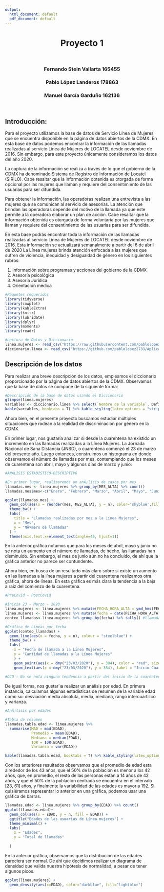 ```yaml
---
output:
  html_document: default
  pdf_document: default
---
```

<center> <h1>Proyecto 1</h1> </center>
<br>
<center> <h3>Fernando Stein Vallarta 165455</h3> </center>
<center> <h3>Pablo López Landeros 178863</h3> </center>
<center> <h3>Manuel García Garduño 162136</h3> </center>
<br>



## Introducción:    
Para el proyecto utilizamos la base de datos de Servicio Línea de Mujeres que se
encuentra disponible en la página de datos abiertos de la CDMX. En esta base
de datos podemos encontrar la información de las llamadas realizadas al servicio
Línea de Mujeres de LOCATEL desde noviembre de 2016. Sin embargo, para
este proyecto únicamente consideramos los datos del año 2020.   

La captura de la información se realiza a través de lo que el gobierno de la
CDMX ha denominado Sistema de Registro de Información de Locatel (SIRILO). Cabe resaltar que la información obtenida es otorgada de forma opcional
por las mujeres que llaman y requiere del consentimiento de las usuarias para
ser difundida.   

Para obtener la información, las operadoras realizan una entrevista a las
mujeres que se comunican al servicio de asesorías. La atención que brindan las
operadoras depende del motivo de la llamada ya que este permite a la operadora
elaborar un plan de acción. Cabe resaltar que la información obtenida es otorgada de forma voluntaria por las mujeres que llaman y requiere del consentimiento
de las usuarias para ser difundida.     

En esta base podrás encontrar toda la información de las llamadas realizadas
al servicio Línea de Mujeres de LOCATEL desde noviembre de 2016. Esta
información se actualizará semanalmente a partir del 6 de abril de 2020
La Línea mujeres brinda atención enfocada a las mujeres que sufren de violencia, inequidad y desigualdad de género en los siguientes rubros:   

1. Información sobre programas y acciones del gobierno de la CDMX
2. Asesoría psicológica
3. Asesoría Jurídica
4. Orientación médica    

```r
#Paquetes requeridos
library(tidyverse) 
library(cowplot)
library(kableExtra)
library(knitr) 
library(lubridate)
library(dplyr) 
library(moments) 
library(readr)

#Lectura de Datos y Diccionario
linea.mujeres <- read_csv("https://raw.githubusercontent.com/pablolopez2733/Aplicada1/master/Bases%20de%20Datos/linea-mujeres.csv")
diccionario.linea <- read_csv("https://github.com/pablolopez2733/Aplicada1/raw/master/Bases%20de%20Datos/DiccionarioLineaMujeres.csv")


```


## Descripción de los datos

Para realizar una breve descripción de los datos, empleamos el diccionario proporcionado por la página de datos abiertos de la CDMX. Observamos que la base de datos se compone de la siguiente forma:    

```r
#Descripción de la base de datos usando el Diccionario
glimpse(linea.mujeres)
variables <- diccionario.linea %>% select(`Nombre de la variable`, Definición)
kable(variables, booktabs = T) %>% kable_styling(latex_options = "striped")

```
Ahora bien, en el presente proyecto buscamos estudiar múltiples situaciones
que rodean a la realidad de discriminación por género en la CDMX.   

En primer lugar, nos gustaría analizar si desde la cuarentena ha existido
un incremento en las llamadas realizadas a la Línea Mujeres. La Jornada Nacional de Sana Distancia (JNSD), o cuarentena comenzó el 23 de marzo del presente año. Luego entonces, construimos un histograma en donde observamos
el número de llamadas por mes, contemplando que los meses de cuarentena son
abril, mayo y algunos días de marzo y junio:   

```r
#ANALISIS ESTADISTICO-DESCRIPTIVO

#En primer lugar, realizaremos un anÃ¡lisis de casos por mes
llamadas.mes <- linea.mujeres %>% group_by(MES_ALTA) %>% count()
llamadas.mes$mes<-c("Enero", "Febrero", "Marzo", "Abril", "Mayo", "Junio")

ggplot(llamadas.mes) + 
  geom_col(aes(x = reorder(mes, MES_ALTA), y = n), color='skyblue',fill='steelblue') + 
  theme_bw() + 
  labs(
    title = "Llamadas realizadas por mes a la Línea Mujeres",
    x = "Mes",
    y = "NÃºmero de llamadas"
  ) +
  theme(axis.text.x=element_text(angle=45, hjust=1))
```

En la anterior gráfica notamos que para los meses de abril, mayo y junio
no se nota un aumento en el número de llamadas, de hecho, las llamadas han
disminuido. Sin embargo, el mes de junio aún no ha concluido, de ahí que la
gráfica anterior no parece ser contundente.   

Ahora bien, en busca de un resultado más claro sobre si existe un aumento
en las llamadas a la línea mujeres a partir del cuarentena realizamos otra gráfica,
ahora de líneas. En esta gráfica es más clara la tendencia a la baja a raíz del
comienzo de la cuarentena.   

```r
#PreCovid - PostCovid

#Inicia 23 - Marzo - 2020
linea.mujeres <- linea.mujeres %>% mutate(FECHA_HORA_ALTA = ymd_hms(FECHA_HORA_ALTA)) 
linea.mujeres <- linea.mujeres %>% mutate(fecha = date(FECHA_HORA_ALTA))
conteo_llamadas<-linea.mujeres %>% group_by(fecha) %>% tally() #llamadas por día

#Gráfica de Líneas por fecha 
ggplot(conteo_llamadas) + 
  geom_line(aes(x = fecha, y = n), colour = "steelblue") +
  theme_bw() + 
  labs( 
    x = "Fecha de llamada a la Línea Mujeres", 
    y = "Cantidad de llamadas a la Línea Mujeres"
    ) +
    geom_point(aes(x = dmy("23/03/2020"), y = 384), color = "red", size = 2) + 
    geom_text(aes(x = dmy("23/03/2020"), y = 384), label = "Inicio Cuarentena", size= 3.5, nudge_y= -10, colour = "black") 
  
#OJO : No se nota ninguna tendencia a partir del inicio de la cuarentena
```

De igual forma, nos gustar´ıa realizar un análisis por edad. En primera
instancia, calculamos algunas estadísticas de resumen de la variable edad como
su: desviación media absoluta, media, mediana, rango intercuartilico y varianza.   

```r
#AnÃ¡lisis por edades 

#Tabla de resumen 
llamadas.tabla.edad <- linea.mujeres %>%
  summarise(MAD = mad(EDAD),
            Promedio = mean(EDAD),
            Mediana = median(EDAD),
            IQR = IQR(EDAD), 
            Varianza = var(EDAD))

kable(llamadas.tabla.edad, booktabs = T) %>% kable_styling(latex_options = "striped")
```

Con los anteriores resultados observamos que el promedio de edad esta
alrededor de los 43 años, que el 50% de la población es menor a los 42 años, que,
en promedio, el resto de las personas están a 14 años de 42 años, y que el 50%
de la población centrada se encuentra en el intervalo [23, 61] años, y finalmente
la variabilidad de las edades es mayor a 192.
Si quisiéramos representar lo anterior en una gráfica, podemos usar una
gráfica de barras.   

```r
llamadas.edad <- linea.mujeres %>% group_by(EDAD) %>% count()
ggplot(llamadas.edad)+
  geom_col(aes(x = EDAD, y = n, fill = EDAD)) +
  ggtitle("Edades de las usuarias de Línea mujeres") +
  theme_minimal() +
  labs(
    x = "Edades",
    y = "Total de llamadas"
    
  ) 
```

En la anterior gráfica, observamos que la distribución de las edades pareciera
ser normal. De ahí que decidimos realizar un diagrama de densidad que valida
nuestra hipótesis de normalidad, a pesar de tener algunos picos.   

```r
ggplot(linea.mujeres) + 
  geom_density(aes(x=EDAD), color="darkblue", fill="lightblue")

```
